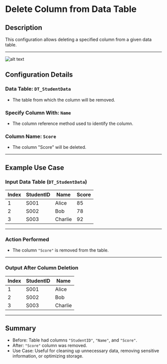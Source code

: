 # Delete Column from Data Table

## Description  

This configuration allows deleting a specified column from a given data table.

---

![alt text](../../../assets/datatable/delete-column-from-data-table.png)

## Configuration Details

### Data Table: `DT_StudentData`

- The table from which the column will be removed.

### Specify Column With: `Name`

- The column reference method used to identify the column.

### Column Name: `Score`

- The column "Score" will be deleted.

---

## Example Use Case

### Input Data Table (`DT_StudentData`)

| Index | StudentID | Name     | Score |
|-------|----------|---------|------|
| 1     | S001     | Alice    | 85   |
| 2     | S002     | Bob      | 78   |
| 3     | S003     | Charlie  | 92   |

---

### Action Performed

- The column `"Score"` is removed from the table.

---

### Output After Column Deletion

| Index | StudentID | Name     |
|-------|----------|---------|
| 1     | S001     | Alice    |
| 2     | S002     | Bob      |
| 3     | S003     | Charlie  |

---

## Summary

- Before: Table had columns `"StudentID"`, `"Name"`, and `"Score"`.
- After: `"Score"` column was removed.
- Use Case: Useful for cleaning up unnecessary data, removing sensitive information, or optimizing storage.